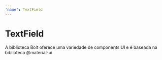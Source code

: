 ```yaml
---
'name': TextField
---
```



# TextField

A biblioteca Bolt oferece uma variedade de components UI e é baseada na biblioteca @material-ui

<Playground>
  <Provider>
    <TextField />
  </Provider>
</Playground>